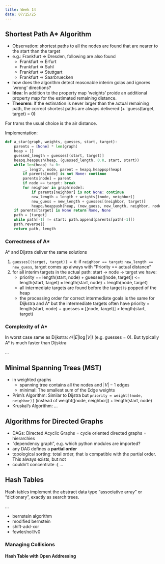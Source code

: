 ```yaml
---
title: Week 14
date: 07/15/25
---
```


## Shortest Path A* Algorithm

* Observation: shortest paths to all the nodes are found that are nearer to the start than the target
* e.g.: Frankfurt $\Rightarrow$ Dresden, following are also found
  * Frankfurt $\Rightarrow$ Erfurt
  * Frankfurt $\Rightarrow$ Suhl
  * Frankfurt $\Rightarrow$ Stuttgart
  * Frankfurt $\Rightarrow$ Saarbruecken
* how does the algorithm detect reasonable interim golas and ignores 'wrong' directions? 
* **Idea**: In addition to the property map 'weights' proide an additional property map for the estimated 
  remaining distance.
* **Theorem**: If the estimation is never larger than the actual remaining path, the correct shortest paths are 
  always delivered (+ `guess(target, target) = 0)

For trams the usual choice is the air distance. 

Implementation:

```python
def a_star(graph, weights, guesses, start, target):
    parents = [None] * len(graph)
    heap = []
    guessed_length = guesses[(start, target)]
    heapq.heappush(heap, (guessed_length, 0.0, start, start))
    while len(heap) != 0:
        _, length, node, parent = heapq.heappop(heap)
        if parents[node] is not None: continue
        parents[node] = parent
        if node == target: break
        for neighbor in graph[node]:
            if parents[neighbor] is not None: continue
            new_length = length + weights[(node, neighbor)]
            new_guess = new_length + guesses[(neighbor, target)]
            heapq.heappush(heap, (new_guess, new_length, neighbor, node))
    if parents[target] is None return None, None
    path = [target]
    while path[-1] != start: path.append(parents[path[-1]])
    path.reverse()
    return path, length
```

### Correctness of A*

A* and Dijstra deliver the same solutions

1. `guesses[(target, target)] = 0`:
    if `neighbor == target`: `new_length == new_guess`, target comes up always with "Priority == actual distance"
2. for all interim targets in the actual path: start -> node -> target we have:
   * priority == length(start, node) + guesses([node, target]) <= length(start, target) = length(start, node) + length(node, target)
   * all intermediate targets are found before the target is popped of the heap
   * the processing order for correct intermediate goals is the same for Dijkstra and A* but the intermediate targets often have
     priority = length(start, node) + guesses = [(node, target)] > length(start, target)

### Complexity of A*

In worst case same as Dijkstra: $\mathcal{O}(|E|\log{|V|})$ (e.g. guesses = 0). But typically A* is much faster than Dijsktra

...


## Minimal Spanning Trees (MST)

* in weighted graphs
  * spanning tree contains all the nodes and $|V| - 1$ edges
  * minimal: The smallest sum of the Edge weights
* Prim's Algorithm: Similar to Dijstra but `priority = weight[(node, neighbor)]` (instead of weight([node, neighbor]) + length(start, node)
* Kruskal's Algorithm: ... 

## Algorithms for Directed Graphs 

* DAGs: Directed Acyclic Graphs = cycle oriented directed graphs = hierarchies
* "dependency graph", e.g. which python modules are imported? 
* any DAG defines a **partial order**
* topological sorting: total order, that is compatible with the partial order. This always exists, but not 
* couldn't concentrate :( ... 


## Hash Tables 

Hash tables implement the abstract data type "associative array" or "dictionary", exactly as search trees. 

...

* bernstein algorithm
* modified bernstein
* shift-add-xor
* fowler/noll/v0

### Managing Collisions 

#### Hash Table with Open Addressing